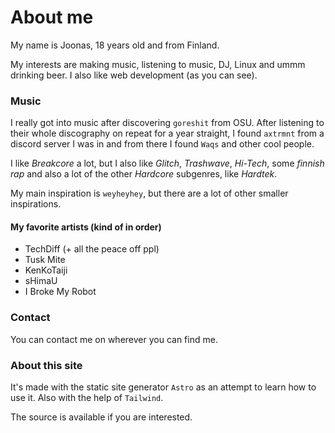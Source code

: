 
# About me

My name is Joonas, 18 years old and from Finland.

My interests are making music, listening to music, DJ, Linux and ummm drinking beer. I also like web development (as you can see).

### Music

I really got into music after discovering `goreshit` from OSU. After listening to their whole discography on repeat for a year straight, I found `axtrmnt` from a discord server I was in and from there I found `Waqs` and other cool people.

I like _Breakcore_ a lot, but I also like _Glitch_, _Trashwave_, _Hi-Tech_, some _finnish rap_ and also a lot of the other _Hardcore_ subgenres, like _Hardtek_.

My main inspiration is `weyheyhey`, but there are a lot of other smaller inspirations.

#### My favorite artists (kind of in order)

- TechDiff (+ all the peace off ppl)
- Tusk Mite
- KenKoTaiji
- sHimaU
- I Broke My Robot

### Contact

You can contact me on wherever you can find me.

### About this site

It's made with the static site generator `Astro` as an attempt to learn how to use it. Also with the help of `Tailwind`.

The source is available <OutboundLink href="https://github.com/juuunas/nasanoa.org" display="here" /> if you are interested.
